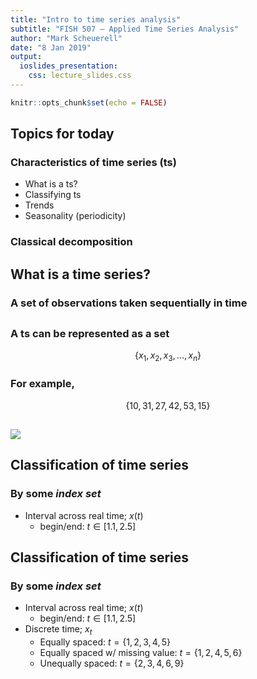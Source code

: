 ```yaml
---
title: "Intro to time series analysis"
subtitle: "FISH 507 – Applied Time Series Analysis"
author: "Mark Scheuerell"
date: "8 Jan 2019"
output:
  ioslides_presentation:
    css: lecture_slides.css
---
```


```r
knitr::opts_chunk$set(echo = FALSE)
```

## Topics for today

### Characteristics of time series (ts)
* What is a ts?
* Classifying ts
* Trends
* Seasonality (periodicity)
    
### Classical decomposition


## What is a time series?

### A set of observations taken sequentially in time


##  

### A ts can be represented as a set

$$
\{ x_1,x_2,x_3,\dots,x_n \} 
$$

### For example,
$$
\{ 10,31,27,42,53,15 \}
$$


## {.flexbox .vcenter}

![](https://www.esrl.noaa.gov/gmd/webdata/ccgg/trends/co2_data_mlo.png)


## Classification of time series

### By some _index set_

* Interval across real time; $x(t)$  
    - begin/end: $t \in [1.1,2.5]$  


## Classification of time series

### By some _index set_

* Interval across real time; $x(t)$  
    - begin/end: $t \in [1.1,2.5]$  

* Discrete time; $x_t$
    - Equally spaced: $t = \{1,2,3,4,5\}$
    - Equally spaced w/ missing value: $t = \{1,2,4,5,6\}$
    - Unequally spaced: $t = \{2,3,4,6,9\}$

